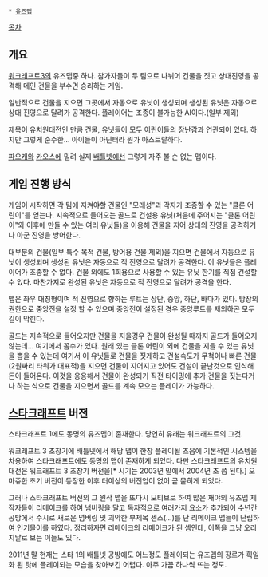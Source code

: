  * [[유즈맵]]

[[목차]]
== 개요 ==
[[워크래프트3]]의 유즈맵중 하나. 참가자들이 두 팀으로 나뉘어 건물을 짓고 상대진영을 공격해 메인 건물을 부수면 승리하는 게임.

일반적으로 건물을 지으면 그곳에서 자동으로 유닛이 생성되며 생성된 유닛은 자동으로 상대 진영으로 달려가 공격한다. 플레이어는 조종이 불가능한 AI이다.(일부 제외)

제목이 유치원대전인 만큼 건물, 유닛들이 모두 [[어린이]]들의 [[장난감]]과 연관되어 있다. 하지만 그렇게 순수한... 아이들이 아닌터라 뭔가 아스트랄하다.

[[파오캐]]와 [[카오스]]에 밀려 실제 [[배틀넷]]에선 그렇게 자주 볼 순 없는 맵이다.

== 게임 진행 방식 ==
게임이 시작하면 각 팀에 지켜야할 건물인 "모래성"과 각자가 조종할 수 있는 "클론 어린이"를 얻는다.
지속적으로 들어오는 골드로 건설용 유닛(처음에 주어지는 "클론 어린이"와 이후에 만들 수 있는 여러 유닛들)을 이용해 건물을 지어 상대의 진영을 공격하거나 아군 진영을 방어한다.

대부분의 건물(일부 특수 목적 건물, 방어용 건물 제외)을 지으면 건물에서 자동으로 유닛이 생성되며 생성된 유닛은 자동으로 적 진영으로 달려가 공격한다. 이 유닛들은 플레이어가 조종할 수 없다.
건물 외에도 1회용으로 사용할 수 있는 유닛 한기를 직접 건설할 수 있다. 마찬가지로 완성된 유닛은 자동으로 적 진영으로 달려가 공격을 한다.

맵은 좌우 대칭형이며 적 진영으로 향하는 루트는 상단, 중앙, 하단, 바다가 있다.
방장의 권한으로 중앙전을 설정 할 수 있으며 중앙전이 설정된 경우 중앙루트를 제외하곤 모두 길이 막힌다.

골드는 지속적으로 들어오지만 건물을 지을경우 건물이 완성될 때까지 골드가 들어오지 않는데... 여기에서 꼼수가 있다. 원래 있는 클론 어린이 외에 건물을 지을 수 있는 유닛을 뽑을 수 있는데 여기서 이 유닛들로 건물을 짓게하고 건설속도가 무척이나 빠른 건물(2원짜리 타워가 대표적)을 지으면 건물이 지어지고 있어도 건설이 끝난것으로 인식해 돈이 들어온다. 이것을 응용해서 건물이 완성되기 직전 타이밍에 추가 건물을 짓는다거나 하는 식으로 건물을 지으면서 골드를 계속 모으는 플레이가 가능하다.

== [[스타크래프트]] 버전 ==
스타크래프트 1에도 동명의 유즈맵이 존재한다. 당연히 유래는 워크래프트의 그것. 

워크래프트 3 초창기에 배틀넷에서 해당 맵이 한창 플레이될 즈음에 기본적인 시스템을 차용하여 스타크래프트에도 동명의 맵이 존재하게 되었다. 다만 스타크래프트의 유치원 대전은 워크래프트 3 초창기 버전을[* 시기는 2003년 말에서 2004년 초 쯤 된다.] 오마쥬한 초기 버전이 등장한 이후 더이상의 버전업이 없어 곧 묻히게 되었다.

그러나 스타크래프트 버전의 그 원작 맵을 또다시 모티브로 하여 많은 재야의 유즈맵 제작자들이 리메이크를 하여 넘버링을 달고 독자적으로 여러가지 요소가 추가되어 수년간 공방에서 수시로 새로운 넘버링 및 괴악한 부제목 센스(...)를 단 리메이크 맵들이 난립하여 인기몰이를 하였다. 정리하자면 리메이크의 리메이크가 된 셈인데, 이쪽을 그냥 오리지날로 보는 이들도 있다.

2011년 말 현재는 스타 1의 배틀넷 공방에도 어느정도 플레이되는 유즈맵의 장르가 획일화 된 탓에 플레이되는 모습을 찾아보긴 어렵다. 아주 가끔 하나씩 뜨는 정도.

